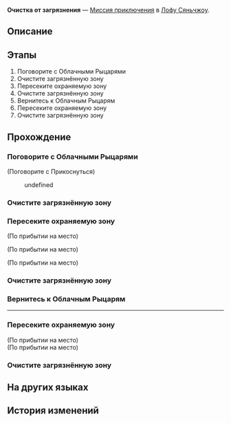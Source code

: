 {{Дополнить|Диалоги.}}
{{Миссия Инфобокс
|id              = 4072121
|Название        = 
|Изображение     = Миссия Освоения Очистка от загрязнения.png
|Тип             = Миссия приключения
|События         = 
|Глава           = 
|Условия         = 
|Персонажи       = Командир Облачных Рыцарей; Огорчённый рыцарь; Первопроходец; Солдат Облачных Рыцарей
|СтартЛокация    = [[Лофу Сяньчжоу]] — [[Порт Звездочёт Навалия]]
|Локации         = Порт Звездочёт Навалия
|Предыдущая      = 
|Следующая       = 
|Награды         = 
}}
'''Очистка от загрязнения''' — [[Миссия приключения]] в [[Лофу Сяньчжоу]].

==Описание==
{{Описание|<!--официальное описание из Перекрёстка судеб-->}}

==Этапы==
# Поговорите с Облачными Рыцарями
# Очистите загрязнённую зону
# Пересеките охраняемую зону
# Очистите загрязнённую зону
# Вернитесь к Облачным Рыцарям
# Пересеките охраняемую зону
# Очистите загрязнённую зону

==Прохождение==
{{Дополнить}}


===Поговорите с Облачными Рыцарями===
{{Описание миссии|локация=Порт Звездочёт Навалия|Поговорите с Облачными Рыцарями, охраняющими порт Звездочёт Навалия, и узнайте, не требуется ли им помощь.}}
{{Диалог Начало}}

;(Поговорите с Прикоснуться)
<!--Unknown TalkSentence: 407212101-->
<!--Unknown TalkSentence: 407212102-->
<!--Unknown TalkSentence: 407212103-->
:{{Диалог|Стрелка}} undefined
<!--Unknown TalkSentence: 407212106-->
<!--Unknown TalkSentence: 407212107-->
<!--Unknown TalkSentence: 407212108-->
<!--Unknown TalkSentence: 407212109-->
{{Диалог Конец}}

===Очистите загрязнённую зону===
{{Описание миссии|локация=Порт Звездочёт Навалия|Очистите все загрязнения.}}
{{Диалог Начало}}
{{Диалог Конец}}

===Пересеките охраняемую зону===
{{Описание миссии|локация=Порт Звездочёт Навалия|Используйте Дитина для пересечения охраняемой зоны и постарайтесь не привлечь внимание противников.}}
{{Диалог Начало}}
;(По прибытии на место)

;(По прибытии на место)
<!--Unknown TalkSentence: 407212119-->
;(По прибытии на место)
{{Диалог Конец}}

===Очистите загрязнённую зону===
{{Описание миссии|локация=Порт Звездочёт Навалия|Очистите все загрязнения.}}
{{Диалог Начало}}
{{Диалог Конец}}

===Вернитесь к Облачным Рыцарям===
{{Описание миссии|локация=Порт Звездочёт Навалия|Вернитесь к Облачным Рыцарям, охраняющим порт Звездочёт Навалия, и получите награду.}}
{{Диалог Начало}}
----
<!--Unknown TalkSentence: 407212120-->
<!--Unknown TalkSentence: 407212121-->
<!--Unknown TalkSentence: 407212123-->
{{Диалог Конец}}

===Пересеките охраняемую зону===
{{Описание миссии|локация=Порт Звездочёт Навалия|Используйте Дитина для пересечения охраняемой зоны и постарайтесь не привлечь внимание противников.}}
{{Диалог Начало}}
;(По прибытии на место)
;(По прибытии на место)
{{Диалог Конец}}

===Очистите загрязнённую зону===
{{Описание миссии|локация=Порт Звездочёт Навалия|Очистите все загрязнения.}}
{{Диалог Начало}}
{{Диалог Конец}}

==На других языках==
{{На других языках
|en   = Pollution Purification
|zhs  = 污染清理
|zht  = 污染清理
|ja   = 汚染処理
|ko   = 오염 청소
|es   = Limpieza de la contaminación
|fr   = Assainissement de la pollution
|ru   = Очистка от загрязнения
|th   = ชะล้างมลภาวะ
|vi   = Xử Lý Sự Ô Uế
|de   = Verschmutzungsreinigung
|id   = Pembersihan Polusi
|pt   = Purificação de Poluição
}}

==История изменений==
{{История изменений|2.7}}
